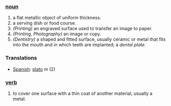 === [[noun]]  ===
# a flat metallic object of uniform thickness.
# a serving dish or food course.
# ''(Printing)'' an engraved surface used to transfer an image to paper.
# ''(Printing, Photography)'' an image or copy.
# ''(Dentistry)'' a shaped and fitted surface, usually ceramic or metal that fits into the mouth and in which teeth are implanted; a ''dental plate''.
=== Translations ===
*[[Spanish]]: [[plato]] ''m'' (2)

=== [[verb]] ===
# to cover one surface with a thin coat of another material, usually a metal.